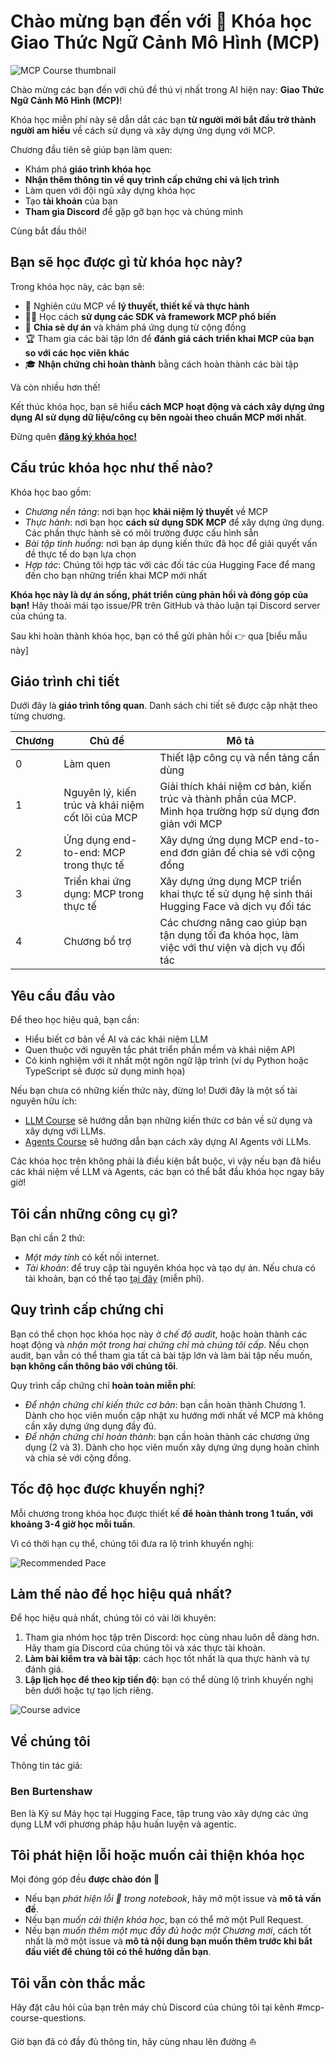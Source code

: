 # Chào mừng bạn đến với 🤗 Khóa học Giao Thức Ngữ Cảnh Mô Hình (MCP)

![MCP Course thumbnail](https://huggingface.co/datasets/mcp-course/images/resolve/main/unit0/1.png)

Chào mừng các bạn đến với chủ đề thú vị nhất trong AI hiện nay: **Giao Thức Ngữ Cảnh Mô Hình (MCP)**!

Khóa học miễn phí này sẽ dẫn dắt các bạn **từ người mới bắt đầu trở thành người am hiểu** về cách sử dụng và xây dựng ứng dụng với MCP.

Chương đầu tiên sẽ giúp bạn làm quen:
* Khám phá **giáo trình khóa học**
* **Nhận thêm thông tin về quy trình cấp chứng chỉ và lịch trình**
* Làm quen với đội ngũ xây dựng khóa học
* Tạo **tài khoản** của bạn
* **Tham gia Discord** để gặp gỡ bạn học và chúng mình

Cùng bắt đầu thôi!

## Bạn sẽ học được gì từ khóa học này?

Trong khóa học này, các bạn sẽ:
* 📖 Nghiên cứu MCP về **lý thuyết, thiết kế và thực hành**
* 🧑‍💻 Học cách **sử dụng các SDK và framework MCP phổ biến**
* 💾 **Chia sẻ dự án** và khám phá ứng dụng từ cộng đồng
* 🏆 Tham gia các bài tập lớn để **đánh giá cách triển khai MCP của bạn so với các học viên khác**
* 🎓 **Nhận chứng chỉ hoàn thành** bằng cách hoàn thành các bài tập

Và còn nhiều hơn thế!

Kết thúc khóa học, bạn sẽ hiểu **cách MCP hoạt động và cách xây dựng ứng dụng AI sử dụng dữ liệu/công cụ bên ngoài theo chuẩn MCP mới nhất**.

Đừng quên [**đăng ký khóa học!**](https://huggingface.co/mcp-course)

## Cấu trúc khóa học như thế nào?

Khóa học bao gồm:
* _Chương nền tảng_: nơi bạn học **khái niệm lý thuyết** về MCP
* _Thực hành_: nơi bạn học **cách sử dụng SDK MCP** để xây dựng ứng dụng. Các phần thực hành sẽ có môi trường được cấu hình sẵn
* _Bài tập tình huống_: nơi bạn áp dụng kiến thức đã học để giải quyết vấn đề thực tế do bạn lựa chọn
* _Hợp tác_: Chúng tôi hợp tác với các đối tác của Hugging Face để mang đến cho bạn những triển khai MCP mới nhất

**Khóa học này là dự án sống, phát triển cùng phản hồi và đóng góp của bạn!** Hãy thoải mái tạo issue/PR trên GitHub và thảo luận tại Discord server của chúng ta.

Sau khi hoàn thành khóa học, bạn có thể gửi phản hồi 👉 qua [biểu mẫu này]

## Giáo trình chi tiết

Dưới đây là **giáo trình tổng quan**. Danh sách chi tiết sẽ được cập nhật theo từng chương.

| Chương | Chủ đề                                       | Mô tả                                                                                                            |
| ------- | ------------------------------------------- | ---------------------------------------------------------------------------------------------------------------------- |
| 0       | Làm quen                                  | Thiết lập công cụ và nền tảng cần dùng                                                             |
| 1       | Nguyên lý, kiến trúc và khái niệm cốt lõi của MCP | Giải thích khái niệm cơ bản, kiến trúc và thành phần của MCP. Minh họa trường hợp sử dụng đơn giản với MCP       |
| 2       | Ứng dụng end-to-end: MCP trong thực tế              | Xây dựng ứng dụng MCP end-to-end đơn giản để chia sẻ với cộng đồng |
| 3       | Triển khai ứng dụng: MCP trong thực tế               | Xây dựng ứng dụng MCP triển khai thực tế sử dụng hệ sinh thái Hugging Face và dịch vụ đối tác                                        |
| 4       | Chương bổ trợ                                  | Các chương nâng cao giúp bạn tận dụng tối đa khóa học, làm việc với thư viện và dịch vụ đối tác                                        |

## Yêu cầu đầu vào

Để theo học hiệu quả, bạn cần:
* Hiểu biết cơ bản về AI và các khái niệm LLM
* Quen thuộc với nguyên tắc phát triển phần mềm và khái niệm API
* Có kinh nghiệm với ít nhất một ngôn ngữ lập trình (ví dụ Python hoặc TypeScript sẽ được sử dụng minh họa)

Nếu bạn chưa có những kiến thức này, đừng lo! Dưới đây là một số tài nguyên hữu ích:

* [LLM Course](https://huggingface.co/learn/llm-course/) sẽ hướng dẫn bạn những kiến thức cơ bản về sử dụng và xây dựng với LLMs.
* [Agents Course](https://huggingface.co/learn/agents-course/) sẽ hướng dẫn bạn cách xây dựng AI Agents với LLMs.

<Tip>

Các khóa học trên không phải là điều kiện bắt buộc, vì vậy nếu bạn đã hiểu các khái niệm về LLM và Agents, các bạn có thể bắt đầu khóa học ngay bây giờ!

</Tip>

## Tôi cần những công cụ gì?

Bạn chỉ cần 2 thứ:

* _Một máy tính_ có kết nối internet.
* _Tài khoản_: để truy cập tài nguyên khóa học và tạo dự án. Nếu chưa có tài khoản, bạn có thể tạo [tại đây](https://huggingface.co/join) (miễn phí).

## Quy trình cấp chứng chỉ

Bạn có thể chọn học khóa học này ở _chế độ audit_, hoặc hoàn thành các hoạt động và _nhận một trong hai chứng chỉ mà chúng tôi cấp_. Nếu chọn audit, bạn vẫn có thể tham gia tất cả bài tập lớn và làm bài tập nếu muốn, **bạn không cần thông báo với chúng tôi**.

Quy trình cấp chứng chỉ **hoàn toàn miễn phí**:

* _Để nhận chứng chỉ kiến thức cơ bản_: bạn cần hoàn thành Chương 1. Dành cho học viên muốn cập nhật xu hướng mới nhất về MCP mà không cần xây dựng ứng dụng đầy đủ.
* _Để nhận chứng chỉ hoàn thành_: bạn cần hoàn thành các chương ứng dụng (2 và 3). Dành cho học viên muốn xây dựng ứng dụng hoàn chỉnh và chia sẻ với cộng đồng.

## Tốc độ học được khuyến nghị?

Mỗi chương trong khóa học được thiết kế **để hoàn thành trong 1 tuần, với khoảng 3-4 giờ học mỗi tuần**.

Vì có thời hạn cụ thể, chúng tôi đưa ra lộ trình khuyến nghị:

![Recommended Pace](https://huggingface.co/datasets/mcp-course/images/resolve/main/unit0/2.png)

## Làm thế nào để học hiệu quả nhất?

Để học hiệu quả nhất, chúng tôi có vài lời khuyên:

1. Tham gia nhóm học tập trên Discord: học cùng nhau luôn dễ dàng hơn. Hãy tham gia Discord của chúng tôi và xác thực tài khoản.
2. **Làm bài kiểm tra và bài tập**: cách học tốt nhất là qua thực hành và tự đánh giá.
3. **Lập lịch học để theo kịp tiến độ**: bạn có thể dùng lộ trình khuyến nghị bên dưới hoặc tự tạo lịch riêng.

![Course advice](https://huggingface.co/datasets/mcp-course/images/resolve/main/unit0/3.png)

## Về chúng tôi

Thông tin tác giả:

### Ben Burtenshaw

Ben là Kỹ sư Máy học tại Hugging Face, tập trung vào xây dựng các ứng dụng LLM với phương pháp hậu huấn luyện và agentic.

<!-- ## Acknowledgments -->

<!-- We would like to extend our gratitude to the following individuals and partners for their invaluable contributions and support: -->

<!-- TODO: @burtenshaw add contributors and partners -->

## Tôi phát hiện lỗi hoặc muốn cải thiện khóa học

Mọi đóng góp đều **được chào đón** 🤗

* Nếu bạn _phát hiện lỗi 🐛 trong notebook_, hãy mở một issue và **mô tả vấn đề**.
* Nếu bạn _muốn cải thiện khóa học_, bạn có thể mở một Pull Request.
* Nếu bạn _muốn thêm một mục đầy đủ hoặc một Chương mới_, cách tốt nhất là mở một issue và **mô tả nội dung bạn muốn thêm trước khi bắt đầu viết để chúng tôi có thể hướng dẫn bạn**.

## Tôi vẫn còn thắc mắc

Hãy đặt câu hỏi của bạn trên máy chủ Discord của chúng tôi tại kênh #mcp-course-questions.

Giờ bạn đã có đầy đủ thông tin, hãy cùng nhau lên đường ⛵